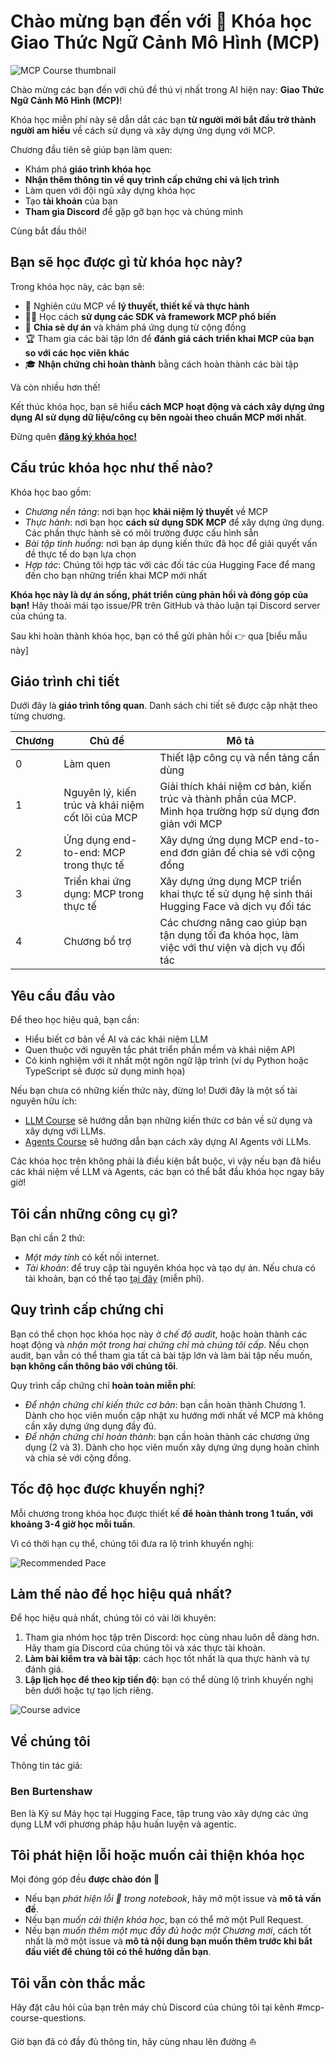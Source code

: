 # Chào mừng bạn đến với 🤗 Khóa học Giao Thức Ngữ Cảnh Mô Hình (MCP)

![MCP Course thumbnail](https://huggingface.co/datasets/mcp-course/images/resolve/main/unit0/1.png)

Chào mừng các bạn đến với chủ đề thú vị nhất trong AI hiện nay: **Giao Thức Ngữ Cảnh Mô Hình (MCP)**!

Khóa học miễn phí này sẽ dẫn dắt các bạn **từ người mới bắt đầu trở thành người am hiểu** về cách sử dụng và xây dựng ứng dụng với MCP.

Chương đầu tiên sẽ giúp bạn làm quen:
* Khám phá **giáo trình khóa học**
* **Nhận thêm thông tin về quy trình cấp chứng chỉ và lịch trình**
* Làm quen với đội ngũ xây dựng khóa học
* Tạo **tài khoản** của bạn
* **Tham gia Discord** để gặp gỡ bạn học và chúng mình

Cùng bắt đầu thôi!

## Bạn sẽ học được gì từ khóa học này?

Trong khóa học này, các bạn sẽ:
* 📖 Nghiên cứu MCP về **lý thuyết, thiết kế và thực hành**
* 🧑‍💻 Học cách **sử dụng các SDK và framework MCP phổ biến**
* 💾 **Chia sẻ dự án** và khám phá ứng dụng từ cộng đồng
* 🏆 Tham gia các bài tập lớn để **đánh giá cách triển khai MCP của bạn so với các học viên khác**
* 🎓 **Nhận chứng chỉ hoàn thành** bằng cách hoàn thành các bài tập

Và còn nhiều hơn thế!

Kết thúc khóa học, bạn sẽ hiểu **cách MCP hoạt động và cách xây dựng ứng dụng AI sử dụng dữ liệu/công cụ bên ngoài theo chuẩn MCP mới nhất**.

Đừng quên [**đăng ký khóa học!**](https://huggingface.co/mcp-course)

## Cấu trúc khóa học như thế nào?

Khóa học bao gồm:
* _Chương nền tảng_: nơi bạn học **khái niệm lý thuyết** về MCP
* _Thực hành_: nơi bạn học **cách sử dụng SDK MCP** để xây dựng ứng dụng. Các phần thực hành sẽ có môi trường được cấu hình sẵn
* _Bài tập tình huống_: nơi bạn áp dụng kiến thức đã học để giải quyết vấn đề thực tế do bạn lựa chọn
* _Hợp tác_: Chúng tôi hợp tác với các đối tác của Hugging Face để mang đến cho bạn những triển khai MCP mới nhất

**Khóa học này là dự án sống, phát triển cùng phản hồi và đóng góp của bạn!** Hãy thoải mái tạo issue/PR trên GitHub và thảo luận tại Discord server của chúng ta.

Sau khi hoàn thành khóa học, bạn có thể gửi phản hồi 👉 qua [biểu mẫu này]

## Giáo trình chi tiết

Dưới đây là **giáo trình tổng quan**. Danh sách chi tiết sẽ được cập nhật theo từng chương.

| Chương | Chủ đề                                       | Mô tả                                                                                                            |
| ------- | ------------------------------------------- | ---------------------------------------------------------------------------------------------------------------------- |
| 0       | Làm quen                                  | Thiết lập công cụ và nền tảng cần dùng                                                             |
| 1       | Nguyên lý, kiến trúc và khái niệm cốt lõi của MCP | Giải thích khái niệm cơ bản, kiến trúc và thành phần của MCP. Minh họa trường hợp sử dụng đơn giản với MCP       |
| 2       | Ứng dụng end-to-end: MCP trong thực tế              | Xây dựng ứng dụng MCP end-to-end đơn giản để chia sẻ với cộng đồng |
| 3       | Triển khai ứng dụng: MCP trong thực tế               | Xây dựng ứng dụng MCP triển khai thực tế sử dụng hệ sinh thái Hugging Face và dịch vụ đối tác                                        |
| 4       | Chương bổ trợ                                  | Các chương nâng cao giúp bạn tận dụng tối đa khóa học, làm việc với thư viện và dịch vụ đối tác                                        |

## Yêu cầu đầu vào

Để theo học hiệu quả, bạn cần:
* Hiểu biết cơ bản về AI và các khái niệm LLM
* Quen thuộc với nguyên tắc phát triển phần mềm và khái niệm API
* Có kinh nghiệm với ít nhất một ngôn ngữ lập trình (ví dụ Python hoặc TypeScript sẽ được sử dụng minh họa)

Nếu bạn chưa có những kiến thức này, đừng lo! Dưới đây là một số tài nguyên hữu ích:

* [LLM Course](https://huggingface.co/learn/llm-course/) sẽ hướng dẫn bạn những kiến thức cơ bản về sử dụng và xây dựng với LLMs.
* [Agents Course](https://huggingface.co/learn/agents-course/) sẽ hướng dẫn bạn cách xây dựng AI Agents với LLMs.

<Tip>

Các khóa học trên không phải là điều kiện bắt buộc, vì vậy nếu bạn đã hiểu các khái niệm về LLM và Agents, các bạn có thể bắt đầu khóa học ngay bây giờ!

</Tip>

## Tôi cần những công cụ gì?

Bạn chỉ cần 2 thứ:

* _Một máy tính_ có kết nối internet.
* _Tài khoản_: để truy cập tài nguyên khóa học và tạo dự án. Nếu chưa có tài khoản, bạn có thể tạo [tại đây](https://huggingface.co/join) (miễn phí).

## Quy trình cấp chứng chỉ

Bạn có thể chọn học khóa học này ở _chế độ audit_, hoặc hoàn thành các hoạt động và _nhận một trong hai chứng chỉ mà chúng tôi cấp_. Nếu chọn audit, bạn vẫn có thể tham gia tất cả bài tập lớn và làm bài tập nếu muốn, **bạn không cần thông báo với chúng tôi**.

Quy trình cấp chứng chỉ **hoàn toàn miễn phí**:

* _Để nhận chứng chỉ kiến thức cơ bản_: bạn cần hoàn thành Chương 1. Dành cho học viên muốn cập nhật xu hướng mới nhất về MCP mà không cần xây dựng ứng dụng đầy đủ.
* _Để nhận chứng chỉ hoàn thành_: bạn cần hoàn thành các chương ứng dụng (2 và 3). Dành cho học viên muốn xây dựng ứng dụng hoàn chỉnh và chia sẻ với cộng đồng.

## Tốc độ học được khuyến nghị?

Mỗi chương trong khóa học được thiết kế **để hoàn thành trong 1 tuần, với khoảng 3-4 giờ học mỗi tuần**.

Vì có thời hạn cụ thể, chúng tôi đưa ra lộ trình khuyến nghị:

![Recommended Pace](https://huggingface.co/datasets/mcp-course/images/resolve/main/unit0/2.png)

## Làm thế nào để học hiệu quả nhất?

Để học hiệu quả nhất, chúng tôi có vài lời khuyên:

1. Tham gia nhóm học tập trên Discord: học cùng nhau luôn dễ dàng hơn. Hãy tham gia Discord của chúng tôi và xác thực tài khoản.
2. **Làm bài kiểm tra và bài tập**: cách học tốt nhất là qua thực hành và tự đánh giá.
3. **Lập lịch học để theo kịp tiến độ**: bạn có thể dùng lộ trình khuyến nghị bên dưới hoặc tự tạo lịch riêng.

![Course advice](https://huggingface.co/datasets/mcp-course/images/resolve/main/unit0/3.png)

## Về chúng tôi

Thông tin tác giả:

### Ben Burtenshaw

Ben là Kỹ sư Máy học tại Hugging Face, tập trung vào xây dựng các ứng dụng LLM với phương pháp hậu huấn luyện và agentic.

<!-- ## Acknowledgments -->

<!-- We would like to extend our gratitude to the following individuals and partners for their invaluable contributions and support: -->

<!-- TODO: @burtenshaw add contributors and partners -->

## Tôi phát hiện lỗi hoặc muốn cải thiện khóa học

Mọi đóng góp đều **được chào đón** 🤗

* Nếu bạn _phát hiện lỗi 🐛 trong notebook_, hãy mở một issue và **mô tả vấn đề**.
* Nếu bạn _muốn cải thiện khóa học_, bạn có thể mở một Pull Request.
* Nếu bạn _muốn thêm một mục đầy đủ hoặc một Chương mới_, cách tốt nhất là mở một issue và **mô tả nội dung bạn muốn thêm trước khi bắt đầu viết để chúng tôi có thể hướng dẫn bạn**.

## Tôi vẫn còn thắc mắc

Hãy đặt câu hỏi của bạn trên máy chủ Discord của chúng tôi tại kênh #mcp-course-questions.

Giờ bạn đã có đầy đủ thông tin, hãy cùng nhau lên đường ⛵